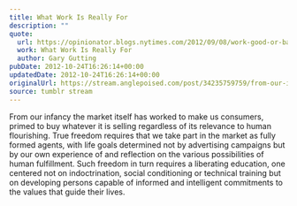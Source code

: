 ```yaml
---
title: What Work Is Really For
description: ""
quote:
  url: https://opinionator.blogs.nytimes.com/2012/09/08/work-good-or-bad/
  work: What Work Is Really For
  author: Gary Gutting
pubDate: 2012-10-24T16:26:14+00:00
updatedDate: 2012-10-24T16:26:14+00:00
originalUrl: https://stream.anglepoised.com/post/34235759759/from-our-infancy-the-market-itself-has-worked-to
source: tumblr stream
---
```


From our infancy the market itself has worked to make us consumers, primed to buy whatever it is selling regardless of its relevance to human flourishing. True freedom requires that we take part in the market as fully formed agents, with life goals determined not by advertising campaigns but by our own experience of and reflection on the various possibilities of human fulfillment. Such freedom in turn requires a liberating education, one centered not on indoctrination, social conditioning or technical training but on developing persons capable of informed and intelligent commitments to the values that guide their lives.
